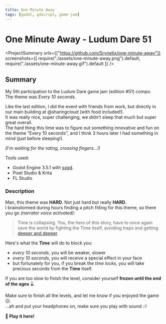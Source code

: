 ```yaml
---
title: One Minute Away
tags: [godot, gdscript, game-jam]
---
```


<Back name="Projects" link="../../" />

# One Minute Away - Ludum Dare 51

<ProjectSummary
  urls={["https://github.com/Srynetix/one-minute-away"]}
  screenshots={[
    require("./assets/one-minute-away.png").default,
    require("./assets/one-minute-away.gif").default
  ]}
/>

## Summary

My 5th participation to the <ELink href="https://ldjam.com/events/ludum-dare/51">Ludum Dare game jam (edition #51)</ELink> compo.  
The theme was _Every 10 seconds_.

Like the last edition, I did the event with friends from work, but directly in our main building at <ELink href="https://www.sharingcloud.com">@sharingcloud</ELink> (with food included!).  
It was really nice, super challenging, we didn't sleep that much but super great overall.  
The hard thing this time was to figure out something innovative and fun on the theme "Every 10 seconds", and I think 3 hours later I had something in mind (just before sleeping!).

_(I'm waiting for the rating, crossing fingers...!)_

Tools used:

- Godot Engine 3.5.1 with [sxgd](../../game-related/sxgd).
- Pixel Studio & Krita
- FL Studio

### Description

Man, this theme was **HARD**. Not just hard but really **HARD**.  
I brainstormed during hours finding a pitch fitting for this theme, so there you go *(narrator voice activated)*:

> Time is collapsing. You, the hero of this story, have to once again save the world by fighting the Time itself, avoiding traps and getting [deeper and deeper](https://github.com/Srynetix/deep-space-beat).

Here's what the **Time** will do to block you:
- *every 10 seconds*, you will be weaker, slower
- *every 10 seconds*, you will receive a special effect in your face
- but fortunately for you, if you break the *time locks*, you will take precious seconds from the **Time** itself.

If you are too slow to finish the level, consider yourself **frozen until the end of the ages** :hourglass:.

Make sure to finish all the levels, and let me know if you enjoyed the game :wink:.  
...ah and put your headphones on, make sure you play with sound :notes:!

<ELink href="https://srynetix.github.io/one-minute-away/">
  <b>🚀 Play it here!</b>
</ELink>
